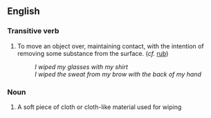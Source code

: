== English ==

=== Transitive verb ===

# To move an object over, maintaining contact, with the intention of removing some substance from the surface. (''cf.'' [[rub]])
#: ''I wiped my glasses with my shirt''
#: ''I wiped the sweat from my brow with the back of my hand''

=== Noun ===

# A soft piece of cloth or cloth-like material used for wiping